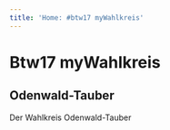 ```yaml
---
title: 'Home: #btw17 myWahlkreis'
---
```


# Btw17 myWahlkreis

## Odenwald-Tauber

Der Wahlkreis Odenwald-Tauber

